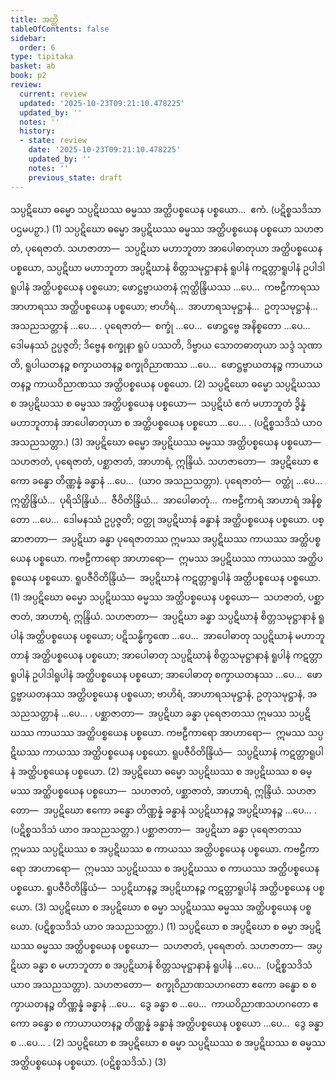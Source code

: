 ```yaml
---
title: အတ္ထိ
tableOfContents: false
sidebar:
  order: 6
type: tipitaka
basket: ab
book: p2
review:
  current: review
  updated: '2025-10-23T09:21:10.478225'
  updated_by: ''
  notes: ''
  history:
  - state: review
    date: '2025-10-23T09:21:10.478225'
    updated_by: ''
    notes: ''
    previous_state: draft
---
```



<ReviewStatus review={frontmatter.review} showDetails={true} />

<HypothesisAnnotation frontmatter={frontmatter} />

<DynamicBreadcrumb />

<Division number="83" book="p2" e="ch" v="38" p="34">

<Paragraph number="728" book="p2">
သပ္ပဋိဃော ဓမ္မော သပ္ပဋိဃဿ ဓမ္မဿ အတ္ထိပစ္စယေန ပစ္စယော…  ဧကံ. (ပဋိစ္စသဒိသာ ပဌမပဉှာ.) (1)
</Paragraph>

<Paragraph number="729" book="p2">
သပ္ပဋိဃော ဓမ္မော အပ္ပဋိဃဿ ဓမ္မဿ အတ္ထိပစ္စယေန ပစ္စယော သဟဇာတံ, ပုရေဇာတံ. <Emphasis>သဟဇာတာ</Emphasis>—  သပ္ပဋိဃာ မဟာဘူတာ အာပေါဓာတုယာ အတ္ထိပစ္စယေန ပစ္စယော, သပ္ပဋိဃာ မဟာဘူတာ အပ္ပဋိဃာနံ စိတ္တသမုဋ္ဌာနာနံ ရူပါနံ ကဋတ္တာရူပါနံ ဥပါဒါရူပါနံ အတ္ထိပစ္စယေန ပစ္စယော; ဖောဋ္ဌဗ္ဗာယတနံ ဣတ္ထိန္ဒြိယဿ …ပေ…  ကဗဠီကာရဿ အာဟာရဿ အတ္ထိပစ္စယေန ပစ္စယော; ဗာဟိရံ…  အာဟာရသမုဋ္ဌာနံ…  ဥတုသမုဋ္ဌာနံ…  အသညသတ္တာနံ …ပေ… . <Emphasis>ပုရေဇာတံ</Emphasis>—  စက္ခုံ …ပေ…  ဖောဋ္ဌဗ္ဗေ အနိစ္စတော …ပေ…  ဒေါမနဿံ ဥပ္ပဇ္ဇတိ; ဒိဗ္ဗေန စက္ခုနာ ရူပံ ပဿတိ, ဒိဗ္ဗာယ သောတဓာတုယာ သဒ္ဒံ သုဏာတိ, ရူပါယတနဉ္စ စက္ခာယတနဉ္စ စက္ခုဝိညာဏဿ …ပေ…  ဖောဋ္ဌဗ္ဗာယတနဉ္စ ကာယာယတနဉ္စ ကာယဝိညာဏဿ အတ္ထိပစ္စယေန ပစ္စယော. (2)
</Paragraph>

<Paragraph number="730" book="p2">
သပ္ပဋိဃော ဓမ္မော သပ္ပဋိဃဿ စ အပ္ပဋိဃဿ စ ဓမ္မဿ အတ္ထိပစ္စယေန ပစ္စယော—  သပ္ပဋိဃံ ဧကံ မဟာဘူတံ ဒွိန္နံ မဟာဘူတာနံ အာပေါဓာတုယာ စ အတ္ထိပစ္စယေန ပစ္စယော …ပေ… . (ပဋိစ္စသဒိသံ ယာဝ အသညသတ္တာ.) (3)
</Paragraph>

</Division>
<Division number="84" book="p2" e="ch" v="38" p="34">

<Paragraph number="731" book="p2">
အပ္ပဋိဃော ဓမ္မော အပ္ပဋိဃဿ ဓမ္မဿ အတ္ထိပစ္စယေန ပစ္စယော—  သဟဇာတံ, ပုရေဇာတံ, ပစ္ဆာဇာတံ, အာဟာရံ, ဣန္ဒြိယံ. <Emphasis>သဟဇာတော</Emphasis>—  အပ္ပဋိဃော ဧကော ခန္ဓော တိဏ္ဏန္နံ ခန္ဓာနံ …ပေ…  (ယာဝ အသညသတ္တာ). <Emphasis>ပုရေဇာတံ</Emphasis>—  ဝတ္ထုံ …ပေ…  ဣတ္ထိန္ဒြိယံ…  ပုရိသိန္ဒြိယံ…  ဇီဝိတိန္ဒြိယံ…  အာပေါဓာတုံ…  ကဗဠီကာရံ အာဟာရံ အနိစ္စတော …ပေ…  ဒေါမနဿံ ဥပ္ပဇ္ဇတိ; ဝတ္ထု အပ္ပဋိဃာနံ ခန္ဓာနံ အတ္ထိပစ္စယေန ပစ္စယော. <Emphasis>ပစ္ဆာဇာတာ</Emphasis>—  အပ္ပဋိဃာ ခန္ဓာ ပုရေဇာတဿ ဣမဿ အပ္ပဋိဃဿ ကာယဿ အတ္ထိပစ္စယေန ပစ္စယော. <Emphasis>ကဗဠီကာရော အာဟာရော</Emphasis>—  ဣမဿ အပ္ပဋိဃဿ ကာယဿ အတ္ထိပစ္စယေန ပစ္စယော. <Emphasis>ရူပဇီဝိတိန္ဒြိယံ</Emphasis>—  အပ္ပဋိဃာနံ ကဋတ္တာရူပါနံ အတ္ထိပစ္စယေန ပစ္စယော. (1)
</Paragraph>

<Paragraph number="732" book="p2">
အပ္ပဋိဃော ဓမ္မော သပ္ပဋိဃဿ ဓမ္မဿ အတ္ထိပစ္စယေန ပစ္စယော—  သဟဇာတံ, ပစ္ဆာဇာတံ, အာဟာရံ, ဣန္ဒြိယံ. <Emphasis>သဟဇာတာ</Emphasis>—  အပ္ပဋိဃာ ခန္ဓာ သပ္ပဋိဃာနံ စိတ္တသမုဋ္ဌာနာနံ ရူပါနံ အတ္ထိပစ္စယေန ပစ္စယော; ပဋိသန္ဓိက္ခဏေ …ပေ…  အာပေါဓာတု သပ္ပဋိဃာနံ မဟာဘူတာနံ အတ္ထိပစ္စယေန ပစ္စယော; အာပေါဓာတု သပ္ပဋိဃာနံ စိတ္တသမုဋ္ဌာနာနံ ရူပါနံ ကဋတ္တာရူပါနံ ဥပါဒါရူပါနံ အတ္ထိပစ္စယေန ပစ္စယော; အာပေါဓာတု စက္ခာယတနဿ …ပေ…  ဖောဋ္ဌဗ္ဗာယတနဿ အတ္ထိပစ္စယေန ပစ္စယော; ဗာဟိရံ, အာဟာရသမုဋ္ဌာနံ, ဥတုသမုဋ္ဌာနံ, အသညသတ္တာနံ …ပေ… . <Emphasis>ပစ္ဆာဇာတာ</Emphasis>—  အပ္ပဋိဃာ ခန္ဓာ ပုရေဇာတဿ ဣမဿ သပ္ပဋိဃဿ ကာယဿ အတ္ထိပစ္စယေန ပစ္စယော. <Emphasis>ကဗဠီကာရော အာဟာရော</Emphasis>—  ဣမဿ သပ္ပဋိဃဿ ကာယဿ အတ္ထိပစ္စယေန ပစ္စယော. <Emphasis>ရူပဇီဝိတိန္ဒြိယံ</Emphasis>—  သပ္ပဋိဃာနံ ကဋတ္တာရူပါနံ အတ္ထိပစ္စယေန ပစ္စယော. (2)
</Paragraph>

<Paragraph number="733" book="p2">
အပ္ပဋိဃော ဓမ္မော သပ္ပဋိဃဿ စ အပ္ပဋိဃဿ စ ဓမ္မဿ အတ္ထိပစ္စယေန ပစ္စယော—  သဟဇာတံ, ပစ္ဆာဇာတံ, အာဟာရံ, ဣန္ဒြိယံ. <Emphasis>သဟဇာတော</Emphasis>—  အပ္ပဋိဃော ဧကော ခန္ဓော တိဏ္ဏန္နံ ခန္ဓာနံ သပ္ပဋိဃာနဉ္စ အပ္ပဋိဃာနဉ္စ …ပေ… . (ပဋိစ္စသဒိသံ ယာဝ အသညသတ္တာ.) <Emphasis>ပစ္ဆာဇာတာ</Emphasis>—  အပ္ပဋိဃာ ခန္ဓာ ပုရေဇာတဿ ဣမဿ သပ္ပဋိဃဿ စ အပ္ပဋိဃဿ စ ကာယဿ အတ္ထိပစ္စယေန ပစ္စယော. <Emphasis>ကဗဠီကာရော အာဟာရော</Emphasis>—  ဣမဿ သပ္ပဋိဃဿ စ အပ္ပဋိဃဿ စ ကာယဿ အတ္ထိပစ္စယေန ပစ္စယော. <Emphasis>ရူပဇီဝိတိန္ဒြိယံ</Emphasis>—  သပ္ပဋိဃာနဉ္စ အပ္ပဋိဃာနဉ္စ ကဋတ္တာရူပါနံ အတ္ထိပစ္စယေန ပစ္စယော. (3)
</Paragraph>

</Division>
<Division number="85" book="p2" e="ch" v="38" p="35">

<Paragraph number="734" book="p2">
သပ္ပဋိဃော စ အပ္ပဋိဃော စ ဓမ္မာ သပ္ပဋိဃဿ ဓမ္မဿ အတ္ထိပစ္စယေန ပစ္စယော. (ပဋိစ္စသဒိသံ ယာဝ အသညသတ္တာ.) (1)
</Paragraph>

<Paragraph number="735" book="p2">
သပ္ပဋိဃော စ အပ္ပဋိဃော စ ဓမ္မာ အပ္ပဋိဃဿ ဓမ္မဿ အတ္ထိပစ္စယေန ပစ္စယော—  သဟဇာတံ, ပုရေဇာတံ. <Emphasis>သဟဇာတာ</Emphasis>—  အပ္ပဋိဃာ ခန္ဓာ စ မဟာဘူတာ စ အပ္ပဋိဃာနံ စိတ္တသမုဋ္ဌာနာနံ ရူပါနံ …ပေ…  (ပဋိစ္စသဒိသံ ယာဝ အသညသတ္တာ). <Emphasis>သဟဇာတော</Emphasis>—  စက္ခုဝိညာဏသဟဂတော ဧကော ခန္ဓော စ စက္ခာယတနဉ္စ တိဏ္ဏန္နံ ခန္ဓာနံ …ပေ…  ဒွေ ခန္ဓာ စ …ပေ…  ကာယဝိညာဏသဟဂတော ဧကော ခန္ဓော စ ကာယာယတနဉ္စ တိဏ္ဏန္နံ ခန္ဓာနံ အတ္ထိပစ္စယေန ပစ္စယော …ပေ…  ဒွေ ခန္ဓာ စ …ပေ… . (2)
</Paragraph>

<Paragraph number="736" book="p2">
သပ္ပဋိဃော စ အပ္ပဋိဃော စ ဓမ္မာ သပ္ပဋိဃဿ စ အပ္ပဋိဃဿ စ ဓမ္မဿ အတ္ထိပစ္စယေန ပစ္စယော. (ပဋိစ္စသဒိသံ.) (3)
</Paragraph>
</Division>